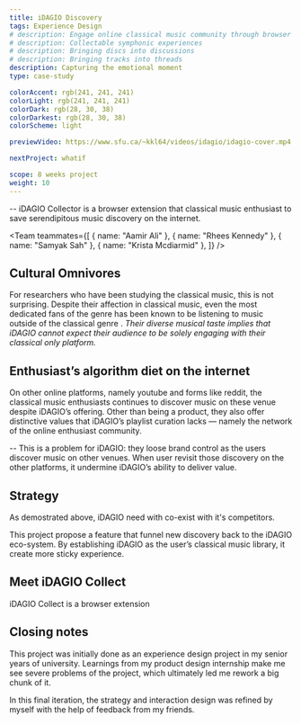```yaml
---
title: iDAGIO Discovery
tags: Experience Design
# description: Engage online classical music community through browser extension
# description: Collectable symphonic experiences
# description: Bringing discs into discussions
# description: Bringing tracks into threads
description: Capturing the emotional moment
type: case-study

colorAccent: rgb(241, 241, 241)
colorLight: rgb(241, 241, 241)
colorDark: rgb(28, 30, 38)
colorDarkest: rgb(28, 30, 38)
colorScheme: light

previewVideo: https://www.sfu.ca/~kkl64/videos/idagio/idagio-cover.mp4

nextProject: whatif

scope: 8 weeks project
weight: 10
---
```


<FullImage src="/project-assets/idagio/intro.jpg" width={1920} height={1435} />

-- iDAGIO Collector is a browser extension that classical music enthusiast to save serendipitous music discovery on the internet.

<Team
  teammates={[
    { name: "Aamir Ali" },
    { name: "Rhees Kennedy" },
    { name: "Samyak Sah" },
    { name: "Krista Mcdiarmid" },
  ]}
/>

<LayoutMainContent>
  <FullImage src="/project-assets/idagio/tweet.jpg" width={1190} height={942} />
</LayoutMainContent>

## Cultural Omnivores

For researchers who have been studying the classical music, this is not surprising. Despite their affection in classical music, even the most dedicated fans of the genre has been known to be listening to music outside of the classical genre . _Their diverse musical taste implies that iDAGIO cannot expect their audience to be solely engaging with their classical only platform._

## Enthusiast’s algorithm diet on the internet

On other online platforms, namely youtube and forms like reddit, the classical music enthusiasts continues to discover music on these venue despite iDAGIO’s offering. Other than being a product, they also offer distinctive values that iDAGIO’s playlist curation lacks — namely the network of the online enthusiast community.

-- This is a problem for iDAGIO: they loose brand control as the users discover music on other venues. When user revisit those discovery on the other platforms, it undermine iDAGIO’s ability to deliver value.

## Strategy

As demostrated above, iDAGIO need with co-exist with it's competitors.

This project propose a feature that funnel new discovery back to the iDAGIO eco-system. By establishing iDAGIO as the user’s classical music library, it create more sticky experience.

<LayoutMainContent extraMargin>
  <FullImage
    src="/project-assets/idagio/intervention.jpg"
    width={1920}
    height={1080}
  />
</LayoutMainContent>

## Meet iDAGIO Collect

iDAGIO Collect is a browser extension

## Closing notes

This project was initially done as an experience design project in my senior years of university. Learnings from my product design internship make me see severe problems of the project, which ultimately led me rework a big chunk of it.

In this final iteration, the strategy and interaction design was refined by myself with the help of feedback from my friends.

